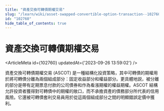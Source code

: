 ```yaml
---
title: "資產交換可轉債期權交易"
slug: "/learn/wiki/asset-swapped-convertible-option-transaction--102760"
id: "102760"
hide_table_of_contents: true
---
```



# 資產交換可轉債期權交易

<ArticleMeta id={102760} updatedAt={'2023-09-26 13:59:02'} />
<div className='border-solid border-b border-t-0 my-4 border-[var(--ifm-color-gray-300)]' />

資產交換可轉債期權交易 (ASCOT) 是一種結構化投資策略，其中可轉債的期權用於將可轉債分離為兩個組成部分：固定收益部分和權益部分。更具體地説，被分離的部分是帶有定期票息付款的公司債券和作為看漲期權的權益期權。ASCOT 結構允許投資者獲得對可轉債中的期權的敞口，而不承擔資產的債務部分所代表的信用風險。它還被可轉債套利交易員用於從這兩個組成部分之間的明顯錯誤定價中獲利。
